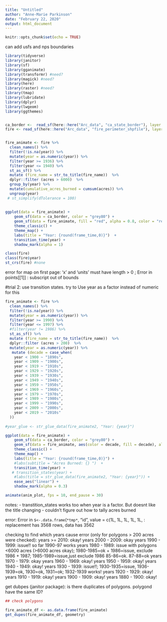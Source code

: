 ```yaml
---
title: "Untitled"
author: "Anne-Marie Parkinson"
date: "February 22, 2020"
output: html_document
---
```


```r
knitr::opts_chunk$set(echo = TRUE)
```

can add usfs and nps boundaries
```r
library(tidyverse)
library(janitor)
library(sf) 
library(gganimate)
library(transformr) #need?
library(magick) #need?
library(here)
library(raster) #need?
library(tmap)
library(lubridate)
library(dplyr)
library(lwgeom)
library(ggthemes)


ca_border <-  read_sf(here::here("Arc_data", "ca_state_border"), layer = "CA_State_TIGER2016")
fire <- read_sf(here::here("Arc_data", "fire_perimeter_shpfile"), layer = "fire_perimeters" ) 


fire_animate <- fire %>% 
  clean_names() %>%  
  filter(!is.na(year)) %>% 
  mutate(year = as.numeric(year)) %>% 
  filter(year >= 1936) %>% 
  filter(year <= 1940) %>% 
  st_as_sf() %>% 
  mutate (fire_name = str_to_title(fire_name))  %>% 
  dplyr::filter (acres > 6000)  %>% 
  group_by(year) %>% 
  mutate(cumulative_acres_burned = cumsum(acres)) %>% 
  ungroup(year)
 # st_simplify(dTolerance = 100)  
    
  
ggplot(data = fire_animate) +
    geom_sf(data = ca_border, color = "grey80") +
    geom_sf(data = fire_animate, fill = "red", alpha = 0.8, color = "red") +
    theme_classic() +
    theme_map() +
    labs(title = "Year: {round(frame_time,0)}")  +
    transition_time(year) +
    shadow_mark(alpha = 1)

class(fire)
class(fire$year)
st_crs(fire) #none

```
error for map on first page: 'x' and 'units' must have length > 0 ; 
Error in points[[1]] : subscript out of bounds


#trial 2: use transition states. try to Use year as a factor instead of numeric for this
```r
fire_animate <- fire %>% 
  clean_names() %>%  
  filter(!is.na(year)) %>% 
  mutate(year = as.numeric(year)) %>% 
  filter(year >= 1990) %>% 
  filter(year <= 1997) %>% 
  #filter(year != 1986) %>% 
  st_as_sf() %>% 
  mutate (fire_name = str_to_title(fire_name))  %>% 
  dplyr::filter (acres > 200)  %>% 
  mutate(year = as.numeric(year)) %>% 
   mutate (decade = case_when(
    year < 1900 ~ "1890s",
    year < 1909 ~ "1900s",
    year < 1919 ~ "1910s",
    year < 1929 ~ "1920s",
    year < 1939 ~ "1930s",
    year < 1949 ~ "1940s",
    year < 1959 ~ "1950s",
    year < 1969 ~ "1960s",
    year < 1979 ~ "1970s",
    year < 1989 ~ "1980s",
    year < 1999 ~ "1990s",
    year < 2009 ~ "2000s",
    year < 2019 ~ "2010s"
  ))
  
#year_glue <- str_glue_data(fire_animate2, "Year: {year}")

ggplot(data = fire_animate) +
    geom_sf(data = ca_border, color = "grey80") +
    geom_sf(data = fire_animate, aes(color = decade, fill = decade), alpha = 0.8) +
    theme_classic() +
    theme_map() +
    labs(title = "Year: {round(frame_time,0)}") +
    #labs(subtitle = "Acres Burned: {} ")  +
    transition_time(year) +
   # transition_states(year) +
    #labs(title = str_glue_data(fire_animate2, "Year: {year}")) +
    ease_aes("linear") +
    shadow_mark(alpha = 0.3)

animate(anim_plot, fps = 10, end_pause = 30)

```

notes: 
- transtition_states works too when year is a factor. But doesnt like the title changing
- couldn't figure out how to tally acres burned



error: Error in `$<-.data.frame`(`*tmp*`, "id", value = c(1L, 1L, 1L, 1L, 1L,  : 
  replacement has 3568 rows, data has 3562
  
checking to find which years cause error (only for polygons > 200 acres were checked): 
 years >= 2010: okay!
 years 2000 - 2009: okay
 years 1990 - 1999: issue!! so far 1990-97 works
 years 1980 - 1989: issue with polygons <6000 acres (>6000 acres okay); 1980-1985=ok + 1986=issue, exclude 1986 + 1987; 1985-1989=issue,just exclude 1986 85-86=ok. 87-88=ok
 years 1970 - 1979: okay
 years 1960 - 1969: okay!
 years 1950 - 1959: okay!
 years 1940 - 1949: okay!
 years 1930 - 1939: issue!!; 1930-1935=issue, 1936-1939=ok, 1930=ok, 1931=ok; 1932-1939 works!
 years 1920 - 1929: okay!
 years 1910 - 1919: okay!
 years 1900 - 1909: okay!
 years 1880 - 1900: okay!
 
 
 get dubpes (janitor package): is there duplicates of polygons. polygond have the same ID?
 
```r
## check polygons 

fire_animate_df <- as.data.frame(fire_animate)
get_dupes(fire_animate_df, geometry)

```
 
 